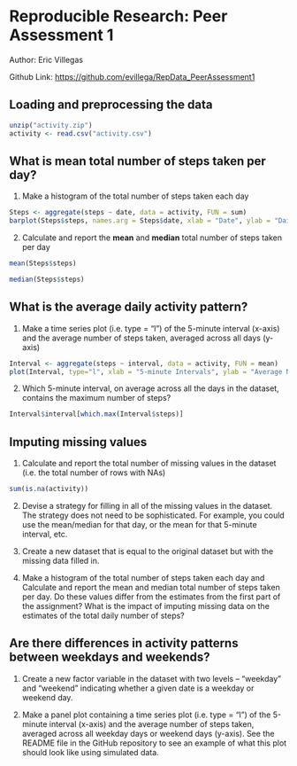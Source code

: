 
Reproducible Research: Peer Assessment 1
=====
Author: Eric Villegas

Github Link: [https://github.com/evillega/RepData_PeerAssessment1](https://github.com/evillega/RepData_PeerAssessment1)


## Loading and preprocessing the data

```r
unzip("activity.zip")
activity <- read.csv("activity.csv")
```


## What is mean total number of steps taken per day?

1. Make a histogram of the total number of steps taken each day

```r
Steps <- aggregate(steps ~ date, data = activity, FUN = sum)
barplot(Steps$steps, names.arg = Steps$date, xlab = "Date", ylab = "Daily Steps", main = "Total Number of Steps Taken Each Day")
```

2. Calculate and report the **mean** and **median** total number of steps taken per day

```r
mean(Steps$steps)
```

```r
median(Steps$steps)
```

## What is the average daily activity pattern?

1. Make a time series plot (i.e. type = "l") of the 5-minute interval (x-axis) and the average number of steps taken, averaged across all days (y-axis)

```r
Interval <- aggregate(steps ~ interval, data = activity, FUN = mean)
plot(Interval, type="l", xlab = "5-minute Intervals", ylab = "Average Number of Steps", main = "Average Number of Steps Taken, Averaged Across All Days")
```

2. Which 5-minute interval, on average across all the days in the dataset, contains the maximum number of steps?

```r
Interval$interval[which.max(Interval$steps)]
```

## Imputing missing values

1.  Calculate and report the total number of missing values in the dataset (i.e. the total number of rows with NAs)

```r
sum(is.na(activity))
```
2.  Devise a strategy for filling in all of the missing values in the dataset. The strategy does not need to be sophisticated. For example, you could use the mean/median for that day, or the mean for that 5-minute interval, etc.

3.  Create a new dataset that is equal to the original dataset but with the missing data filled in.

4.  Make a histogram of the total number of steps taken each day and Calculate and report the mean and median total number of steps taken per day. Do these values differ from the estimates from the first part of the assignment? What is the impact of imputing missing data on the estimates of the total daily number of steps?


## Are there differences in activity patterns between weekdays and weekends?

1.  Create a new factor variable in the dataset with two levels – “weekday” and “weekend” indicating whether a given date is a weekday or weekend day.

2.  Make a panel plot containing a time series plot (i.e. type = "l") of the 5-minute interval (x-axis) and the average number of steps taken, averaged across all weekday days or weekend days (y-axis). See the README file in the GitHub repository to see an example of what this plot should look like using simulated data.